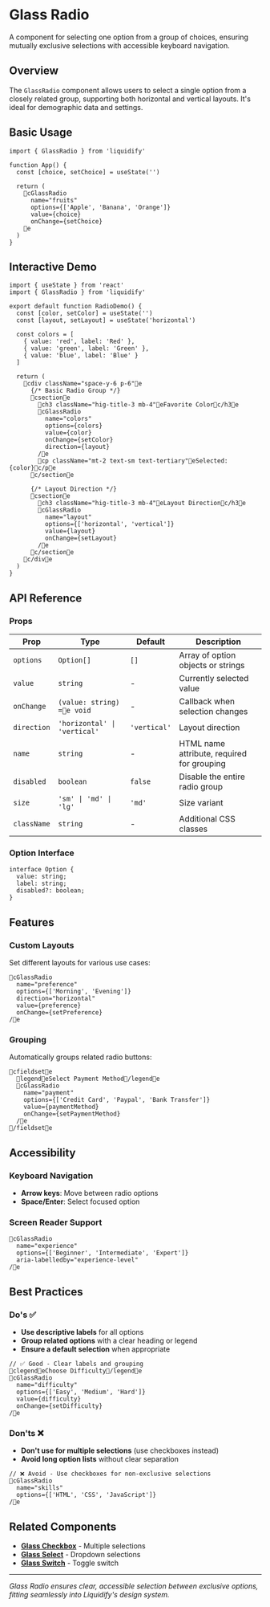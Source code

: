 # Glass Radio

A component for selecting one option from a group of choices, ensuring mutually exclusive selections with accessible keyboard navigation.

## Overview

The `GlassRadio` component allows users to select a single option from a closely related group, supporting both horizontal and vertical layouts. It's ideal for demographic data and settings.

## Basic Usage

```tsx
import { GlassRadio } from 'liquidify'

function App() {
  const [choice, setChoice] = useState('')

  return (
    cGlassRadio
      name="fruits"
      options={['Apple', 'Banana', 'Orange']}
      value={choice}
      onChange={setChoice}
    e
  )
}
```

## Interactive Demo

```tsx
import { useState } from 'react'
import { GlassRadio } from 'liquidify'

export default function RadioDemo() {
  const [color, setColor] = useState('')
  const [layout, setLayout] = useState('horizontal')

  const colors = [
    { value: 'red', label: 'Red' },
    { value: 'green', label: 'Green' },
    { value: 'blue', label: 'Blue' }
  ]

  return (
    cdiv className="space-y-6 p-6"e
      {/* Basic Radio Group */}
      csectione
        ch3 className="hig-title-3 mb-4"eFavorite Colorc/h3e
        cGlassRadio
          name="colors"
          options={colors}
          value={color}
          onChange={setColor}
          direction={layout}
        /e
        cp className="mt-2 text-sm text-tertiary"eSelected: {color}c/pe
      c/sectione

      {/* Layout Direction */}
      csectione
        ch3 className="hig-title-3 mb-4"eLayout Directionc/h3e
        cGlassRadio
          name="layout"
          options={['horizontal', 'vertical']}
          value={layout}
          onChange={setLayout}
        /e
      c/sectione
    c/dive
  )
}
```

## API Reference

### Props

| Prop        | Type                         | Default      | Description                                |
| ----------- | ---------------------------- | ------------ | ------------------------------------------ |
| `options`   | `Option[]`                   | `[]`         | Array of option objects or strings         |
| `value`     | `string`                     | -            | Currently selected value                   |
| `onChange`  | `(value: string) =e void`    | -            | Callback when selection changes            |
| `direction` | `'horizontal' \| 'vertical'` | `'vertical'` | Layout direction                           |
| `name`      | `string`                     | -            | HTML name attribute, required for grouping |
| `disabled`  | `boolean`                    | `false`      | Disable the entire radio group             |
| `size`      | `'sm' \| 'md' \| 'lg'`       | `'md'`       | Size variant                               |
| `className` | `string`                     | -            | Additional CSS classes                     |

### Option Interface

```tsx
interface Option {
  value: string;
  label: string;
  disabled?: boolean;
}
```

## Features

### Custom Layouts

Set different layouts for various use cases:

```tsx
cGlassRadio
  name="preference"
  options={['Morning', 'Evening']}
  direction="horizontal"
  value={preference}
  onChange={setPreference}
/e
```

### Grouping

Automatically groups related radio buttons:

```tsx
cfieldsete
  legendeSelect Payment Method/legende
  cGlassRadio
    name="payment"
    options={['Credit Card', 'Paypal', 'Bank Transfer']}
    value={paymentMethod}
    onChange={setPaymentMethod}
  /e
/fieldsete
```

## Accessibility

### Keyboard Navigation

- **Arrow keys**: Move between radio options
- **Space/Enter**: Select focused option

### Screen Reader Support

```tsx
cGlassRadio
  name="experience"
  options={['Beginner', 'Intermediate', 'Expert']}
  aria-labelledby="experience-level"
/e
```

## Best Practices

### Do's ✅

- **Use descriptive labels** for all options
- **Group related options** with a clear heading or legend
- **Ensure a default selection** when appropriate

```tsx
// ✅ Good - Clear labels and grouping
clegendeChoose Difficulty/legende
cGlassRadio
  name="difficulty"
  options={['Easy', 'Medium', 'Hard']}
  value={difficulty}
  onChange={setDifficulty}
/e
```

### Don'ts ❌

- **Don't use for multiple selections** (use checkboxes instead)
- **Avoid long option lists** without clear separation

```tsx
// ❌ Avoid - Use checkboxes for non-exclusive selections
cGlassRadio
  name="skills"
  options={['HTML', 'CSS', 'JavaScript']}
/e
```

## Related Components

- [**Glass Checkbox**](/components/inputs/glass-checkbox) - Multiple selections
- [**Glass Select**](/components/inputs/glass-select) - Dropdown selections
- [**Glass Switch**](/components/inputs/glass-switch) - Toggle switch

---

_Glass Radio ensures clear, accessible selection between exclusive options, fitting seamlessly into Liquidify's design system._
